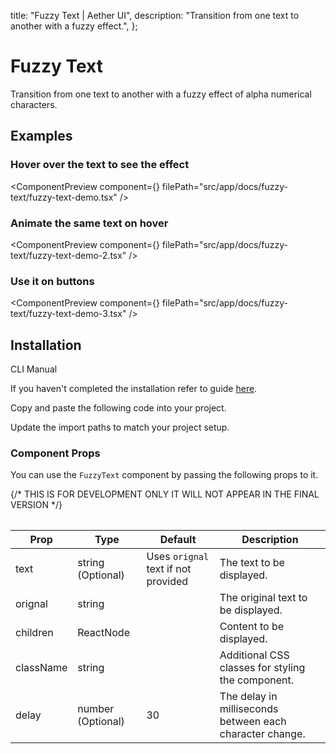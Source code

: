   title: "Fuzzy Text | Aether UI",
  description: "Transition from one text to another with a fuzzy effect.",
};


# Fuzzy Text

Transition from one text to another with a fuzzy effect of alpha numerical characters.

## Examples

### Hover over the text to see the effect

<ComponentPreview
  component={<FuzzyTextDemo />}
  filePath="src/app/docs/fuzzy-text/fuzzy-text-demo.tsx"
/>

### Animate the same text on hover

<ComponentPreview
  component={<FuzzyTextDemo2 />}
  filePath="src/app/docs/fuzzy-text/fuzzy-text-demo-2.tsx"
/>

### Use it on buttons

<ComponentPreview
  component={<FuzzyTextDemo3 />}
  filePath="src/app/docs/fuzzy-text/fuzzy-text-demo-3.tsx"
/>

## Installation

<Tabs defaultValue="cli">

<TabsList>
  <TabsTrigger value="cli">CLI</TabsTrigger>
  <TabsTrigger value="manual">Manual</TabsTrigger>
</TabsList>

<TabsContent value="cli">

<InstallationCli value="fuzzy-text" />

</TabsContent>

<TabsContent value="manual">

<Steps>

<Step>If you haven't completed the installation refer to guide [here](/docs/installation).</Step>

<Step>Copy and paste the following code into your project.</Step>

<CodeBlock filePath="src/content/fuzzy-text.tsx" />

<Step>Update the import paths to match your project setup.</Step>

</Steps>

</TabsContent>

</Tabs>

### Component Props

You can use the `FuzzyText` component by passing the following props to it.

<Table data={{
  headers: ["Prop", "Type", "Default", "Description"],
  rows: [
    ["text", "string (Optional)", "Uses `orignal` text if not provided", "The text to be displayed."],
    ["orignal", "string", "", "The original text to be displayed."],
    ["children", "ReactNode", "", "Content to be displayed."],
    ["className", "string", "", "Additional CSS classes for styling the component."],
    ["delay", "number (Optional)", "30", "The delay in milliseconds between each character change."],
  ],
}}>
{/* THIS IS FOR DEVELOPMENT ONLY IT WILL NOT APPEAR IN THE FINAL VERSION */}

| Prop      | Type              | Default                             | Description                                              |
| --------- | ----------------- | ----------------------------------- | -------------------------------------------------------- |
| text      | string (Optional) | Uses `orignal` text if not provided | The text to be displayed.                                |
| orignal   | string            |                                     | The original text to be displayed.                       |
| children  | ReactNode         |                                     | Content to be displayed.                                 |
| className | string            |                                     | Additional CSS classes for styling the component.        |
| delay     | number (Optional) | 30                                  | The delay in milliseconds between each character change. |

</Table>

<PrevNextBtn current="fuzzy-text" />
